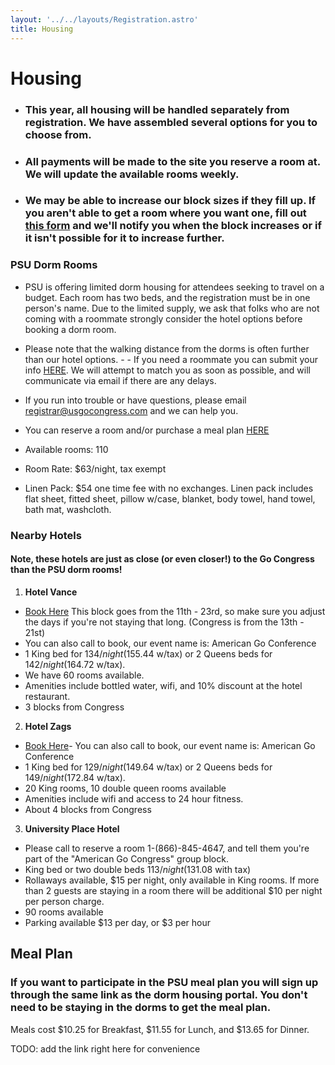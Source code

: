 ```yaml
---
layout: '../../layouts/Registration.astro'
title: Housing
---
```


# Housing

- ### This year, all housing will be handled separately from registration. We have assembled several options for you to choose from. 
- ### All payments will be made to the site you reserve a room at. We will update the available rooms weekly.
- ### We may be able to increase our block sizes if they fill up. If you aren't able to get a room where you want one, fill out [this form](https://docs.google.com/forms/d/e/1FAIpQLSfYnUirndbRpGD9Dgkaw-4vWLju7xcF7DkuT1f6F7lFH3Goig/viewform?usp=sf_link) and we'll notify you when the block increases or if it isn't possible for it to increase further. 

<MapComponent class="w-full aspect-square"/>

### PSU Dorm Rooms
- PSU is offering limited dorm housing for attendees seeking to travel on a budget. Each room has two beds, and the registration must be in one person's name. Due to the limited supply, we ask that folks who are not coming with a roommate strongly consider the hotel options before booking a dorm room. 


- Please note that the walking distance from the dorms is often further than our hotel options. - - If you need a roommate you can submit your info [HERE](https://docs.google.com/forms/d/e/1FAIpQLSf3oquaHyPbL8nzx5fL4txGhBqBlmWXME83ux6ixSbwLHqSBA/viewform?usp=sf_link). We will attempt to match you as soon as possible, and will communicate via email if there are any delays. 

- If you run into trouble or have questions, please email registrar@usgocongress.com and we can help you.

- You can reserve a room and/or purchase a meal plan [HERE](Placeholder)
- Available rooms: 110
- Room Rate: $63/night, tax exempt
- Linen Pack: $54 one time fee with no exchanges. Linen pack includes flat sheet, fitted sheet, pillow w/case, blanket, body towel, hand towel, bath mat, washcloth.


### Nearby Hotels
#### Note, these hotels are just as close (or even closer!) to the Go Congress than the PSU dorm rooms!

1. **Hotel Vance**
 - [Book Here](https://www.marriott.com/event-reservations/reservation-link.mi?id=1700520591527&key=GRP&app=resvlink) This block goes from the 11th - 23rd, so make sure you adjust the days if you're not staying that long. (Congress is from the 13th - 21st)
 - You can also call to book, our event name is: American Go Conference
 - 1 King bed for $134/night ($155.44 w/tax) or 2 Queens beds for $142/night ($164.72 w/tax).  
 - We have 60 rooms available.
 - Amenities include bottled water, wifi, and 10% discount at the hotel restaurant.
 - 3 blocks from Congress 
    
2. **Hotel Zags**
 - [Book Here](https://be.synxis.com/?adult=1&arrive=2024-07-13&chain=6052&child=0&currency=USD&depart=2024-07-21&group=40THA240713-162728&hotel=53439&level=hotel&locale=en-US&rooms=1)- You can also call to book, our event name is: American Go Conference
 - 1 King bed for $129/night ($149.64 w/tax) or 2 Queens beds for $149/night ($172.84 w/tax). 
 - 20 King rooms, 10 double queen rooms available
 - Amenities include wifi and access to 24 hour fitness.
 - About 4 blocks from Congress

3. **University Place Hotel**
  - Please call to reserve a room 1-(866)-845-4647, and tell them you're part of the "American Go Congress" group block.
  - King bed or two double beds $113/night ($131.08 with tax)
  - Rollaways available, $15 per night, only available in King rooms. If more than 2 guests are staying in a room there will be additional $10 per night per person charge.
  - 90 rooms available
  - Parking available $13 per day, or $3 per hour

## Meal Plan

### If you want to participate in the PSU meal plan you will sign up through the same link as the dorm housing portal. You don't need to be staying in the dorms to get the meal plan.

Meals cost $10.25 for Breakfast, $11.55 for Lunch, and $13.65 for Dinner.

TODO: add the link right here for convenience